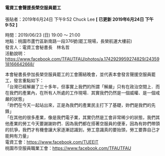 #### 電資工會聲援長榮空服員罷工

張貼者：2019年6月24日 下午9:52 Chuck Lee   **[ 已更新 2019年6月24日 下午9:52 ]**

<YouTube videoId="EvjImCcJ0G8" />

時間：2019/06/23 (日) 19:00 ～ 21:00  
地點：桃園市蘆竹區新南路一段376號(罷工現場，長榮航運大樓前)  
發言人：電資工會秘書長　林名哲  
活動說明：https://www.facebook.com/TFAUTFAU/photos/a.1742929959274829/2435918166642668/  

本會秘書長參加長榮空服員罷工的工會團結晚會，並代表本會發言聲援空服員罷工，發言重點如下：  
「台灣已經解嚴了三十多年，但事實上我們的所謂「解嚴」只有在政治空間上．而在我們的產業內，在所有人所處的工作現場．其實我們仍然是一個威權、是一個戒嚴的狀態」  
「妳們在今天一起站出來，正是為我們的產業民主打下了基礎，妳們是我們的先鋒」  
「在其他的很多產業，像是我們電子業，其實仍然是工會非常稀少的狀態，我們其他產業的勞工今天要謝謝妳們．因為我們都在搭著空服員的便車，因為有妳們帶頭的抗爭，我們才有機會讓大家逐漸認識到，勞工意識真的要抬頭，勞工要靠自己才能夠有力量」  
電資工會：https://www.facebook.com/TUEEIT  
桃園市空服員職業工會：https://www.facebook.com/TFAUTFAU  
